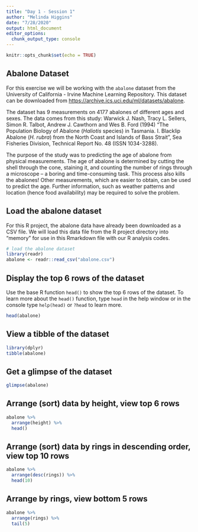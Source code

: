 ```yaml
---
title: "Day 1 - Session 1"
author: "Melinda Higgins"
date: "7/28/2020"
output: html_document
editor_options: 
  chunk_output_type: console
---
```


```r
knitr::opts_chunk$set(echo = TRUE)
```

## Abalone Dataset

For this exercise we will be working with the `abalone` dataset from the University of California - Irvine Machine Learning Repository. This dataset can be downloaded from [https://archive.ics.uci.edu/ml/datasets/abalone](https://archive.ics.uci.edu/ml/datasets/abalone).

The dataset has 9 measurements on 4177 abalones of different ages and sexes. The data comes from this study: Warwick J. Nash, Tracy L. Sellers, Simon R. Talbot, Andrew J. Cawthorn and Wes B. Ford (1994) "The Population Biology of Abalone (_Haliotis_ species) in Tasmania. I. Blacklip Abalone (_H. rubra_) from the North Coast and Islands of Bass Strait", Sea Fisheries Division, Technical Report No. 48 (ISSN 1034-3288).

The purpose of the study was to predicting the age of abalone from physical measurements. The age of abalone is determined by cutting the shell through the cone, staining it, and counting the number of rings through a microscope -- a boring and time-consuming task. This process also kills the abalones! Other measurements, which are easier to obtain, can be used to predict the age. Further information, such as weather patterns and location (hence food availability) may be required to solve the problem.

## Load the abalone dataset

For this R project, the abalone data have already been downloaded as a CSV file. We will load this data file from the R project directory into "memory" for use in this Rmarkdown file with our R analysis codes.

```r
# load the abalone dataset
library(readr)
abalone <- readr::read_csv("abalone.csv")
```

## Display the top 6 rows of the dataset

Use the base R function `head()` to show the top 6 rows of the dataset. To learn more about the `head()` function, type `head` in the help window or in the console type `help(head)` or `?head` to learn more.

```r
head(abalone)
```

## View a tibble of the dataset

```r
library(dplyr)
tibble(abalone)
```

## Get a glimpse of the dataset

```r
glimpse(abalone)
```

## Arrange (sort) data by height, view top 6 rows

```r
abalone %>%
  arrange(height) %>%
  head()
```

## Arrange (sort) data by rings in descending order, view top 10 rows

```r
abalone %>%
  arrange(desc(rings)) %>%
  head(10)
```

## Arrange by rings, view bottom 5 rows

```r
abalone %>%
  arrange(rings) %>%
  tail(5)
```

